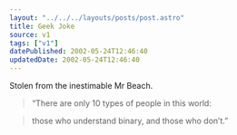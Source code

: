 ```yaml
---
layout: "../../../layouts/posts/post.astro"
title: Geek Joke
source: v1
tags: ["v1"]
datePublished: 2002-05-24T12:46:40
updatedDate: 2002-05-24T12:46:40
---
```


Stolen from the inestimable Mr Beach.

> &#8220;There are only 10 types of people in this world:

> those who understand binary, and those who don&#8217;t.&#8221;

